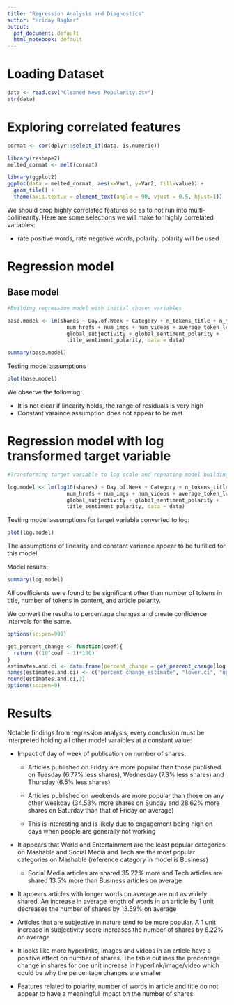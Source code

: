 ```yaml
---
title: "Regression Analysis and Diagnostics"
author: "Hriday Baghar"
output:
  pdf_document: default
  html_notebook: default
---
```


# Loading Dataset
```r
data <- read.csv("Cleaned News Popularity.csv")
str(data)
```

# Exploring correlated features
```r
cormat <- cor(dplyr::select_if(data, is.numeric))

library(reshape2)
melted_cormat <- melt(cormat)

library(ggplot2)
ggplot(data = melted_cormat, aes(x=Var1, y=Var2, fill=value)) + 
  geom_tile() +
  theme(axis.text.x = element_text(angle = 90, vjust = 0.5, hjust=1))
```
We should drop highly correlated features so as to not run into multi-collinearity. Here are some selections we will make for highly correlated variables:

- rate positive words, rate negative words, polarity: polarity will be used

# Regression model
## Base model
```r
#Building regression model with initial chosen variables

base.model <- lm(shares ~ Day.of.Week + Category + n_tokens_title + n_tokens_content +
                   num_hrefs + num_imgs + num_videos + average_token_length +
                   global_subjectivity + global_sentiment_polarity +
                   title_sentiment_polarity, data = data)

summary(base.model)
```
Testing model assumptions
```r
plot(base.model)
```
We observe the following:

- It is not clear if linearity holds, the range of residuals is very high
- Constant varaince assumption does not appear to be met

# Regression model with log transformed target variable
```r
#Transforming target variable to log scale and repeating model building and diagnostics

log.model <- lm(log10(shares) ~ Day.of.Week + Category + n_tokens_title + n_tokens_content +
                   num_hrefs + num_imgs + num_videos + average_token_length +
                   global_subjectivity + global_sentiment_polarity +
                   title_sentiment_polarity, data = data)
```

Testing model assumptions for target variable converted to log:
```r
plot(log.model)
```
The assumptions of linearity and constant variance appear to be fulfilled for this model.

Model results:
```r
summary(log.model)
```
All coefficients were found to be significant other than number of tokens in title, number of tokens in content, and article polarity.

We convert the results to percentage changes and create confidence intervals for the same.
```r
options(scipen=999)

get_percent_change <- function(coef){
  return ((10^coef - 1)*100)
}
estimates.and.ci <- data.frame(percent_change = get_percent_change(log.model$coefficients), get_percent_change(confint(log.model)))
names(estimates.and.ci) <- c("percent_change_estimate", "lower.ci", "upper.ci")
round(estimates.and.ci,3)
options(scipen=0)
```
# Results

Notable findings from regression analysis, every conclusion must be interpreted holding all other model varaibles at a constant value:

- Impact of day of week of publication on number of shares:
  
  - Articles published on Friday are more popular than those published on Tuesday (6.77% less shares), Wednesday (7.3% less shares) and Thursday (6.5% less shares)
  
  - Articles published on weekends are more popular than those on any other weekday (34.53% more shares on Sunday and 28.62% more shares on Saturday than that of Friday on average)
  
  - This is interesting and is likely due to engagement being high on days when people are generally not working
  
- It appears that World and Entertainment are the least popular categories on Mashable and Social Media and Tech are the most popular categories on Mashable (reference category in model is Business)
  
  - Social Media articles are shared 35.22% more and Tech articles are shared 13.5% more than Business articles on average
  
- It appears articles with longer words on average are not as widely shared. An increase in average length of words in an article by 1 unit decreases the number of shares by 13.59% on average

- Articles that are subjective in nature tend to be more popular. A 1 unit increase in subjectivity score increases the number of shares by 6.22% on average

- It looks like more hyperlinks, images and videos in an article have a positive effect on number of shares. The table outlines the precentage change in shares for one unit increase in hyperlink/image/video which could be why the percentage changes are smaller

- Features related to polarity, number of words in article and title do not appear to have a meaningful impact on the number of shares
  